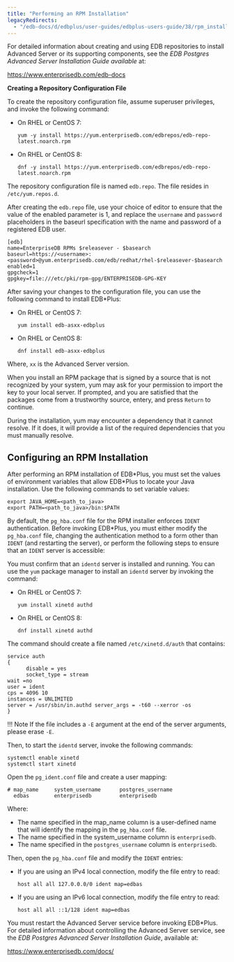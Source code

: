 ```yaml
---
title: "Performing an RPM Installation"
legacyRedirects:
  - "/edb-docs/d/edbplus/user-guides/edbplus-users-guide/38/rpm_installation"
---
```


<div id="rpm_installation" class="registered_link"></div>


For detailed information about creating and using EDB repositories to install Advanced Server or its supporting components, see the *EDB Postgres Advanced Server Installation Guide available* at:

<https://www.enterprisedb.com/edb-docs>

**Creating a Repository Configuration File**

To create the repository configuration file, assume superuser privileges, and invoke the following command:

- On RHEL or CentOS 7:

  ```text    
  yum -y install https://yum.enterprisedb.com/edbrepos/edb-repo-latest.noarch.rpm
  ``` 

- On RHEL or CentOS 8:

  ```text
  dnf -y install https://yum.enterprisedb.com/edbrepos/edb-repo-latest.noarch.rpm
   ```

The repository configuration file is named `edb.repo`. The file resides in `/etc/yum.repos.d`.

After creating the `edb.repo` file, use your choice of editor to ensure that the value of the enabled parameter is 1, and
replace the `username` and `password` placeholders in the baseurl specification with the name and password of a
registered EDB user.

```
[edb]
name=EnterpriseDB RPMs $releasever - $basearch
baseurl=https://<username>:<password>@yum.enterprisedb.com/edb/redhat/rhel-$releasever-$basearch
enabled=1
gpgcheck=1
gpgkey=file:///etc/pki/rpm-gpg/ENTERPRISEDB-GPG-KEY
```
After saving your changes to the configuration file, you can use the following command to install EDB*Plus:

- On RHEL or CentOS 7:

  ```    
  yum install edb-asxx-edbplus
  ```

- On RHEL or CentOS 8:

  ```    
  dnf install edb-asxx-edbplus   
  ``` 

Where, `xx` is the Advanced Server version.

When you install an RPM package that is signed by a source that is not recognized by your system, yum may ask for your permission to import the key to your local server. If prompted, and you are satisfied that the packages come from a trustworthy source, entery, and press `Return` to continue.

During the installation, yum may encounter a dependency that it cannot resolve. If it does, it will provide a list of the required dependencies that you must manually resolve.


## Configuring an RPM Installation

After performing an RPM installation of EDB\*Plus, you must set the values of environment variables that allow
EDB\*Plus to locate your Java installation. Use the following commands to set variable values:

```text
export JAVA_HOME=<path_to_java>
export PATH=<path_to_java>/bin:$PATH
```

By default, the `pg_hba.conf` file for the RPM installer enforces `IDENT` authentication. Before invoking EDB*Plus, you must either modify the `pg_hba.conf` file, changing the authentication method to a form other than `IDENT` (and restarting the server), or perform the following steps to ensure that an `IDENT` server is accessible:

You must confirm that an `identd` server is installed and running. You can use the `yum` package manager to install an `identd` server by invoking the command:

- On RHEL or CentOS 7:

  ```text
  yum install xinetd authd
  ```

- On RHEL or CentOS 8:

  ```text
  dnf install xinetd authd
  ```

The command should create a file named ``/etc/xinetd.d/auth`` that contains:

```text
service auth
{
      disable = yes
      socket_type = stream
wait =no
user = ident
cps = 4096 10
instances = UNLIMITED
server = /usr/sbin/in.authd server_args = -t60 --xerror -os
}
```

!!! Note
    If the file includes a `-E` argument at the end of the server arguments, please erase `-E`.

Then, to start the `identd` server, invoke the following commands:

```text
systemctl enable xinetd
systemctl start xinetd
```

Open the `pg_ident.conf` file and create a user mapping:

```
# map_name     system_username      postgres_username
  edbas        enterprisedb         enterprisedb
```

Where:

- The name specified in the map_name column is a user-defined name that will identify the mapping in the `pg_hba.conf` file.
- The name specified in the system_username column is `enterprisedb`.
- The name specified in the `postgres_username` column is `enterprisedb`.

Then, open the `pg_hba.conf` file and modify the `IDENT` entries:

- If you are using an IPv4 local connection, modify the file entry to read:

  `host all all 127.0.0.0/0 ident map=edbas`

- If you are using an IPv6 local connection, modify the file entry to read:

  `host all all ::1/128 ident map=edbas`

You must restart the Advanced Server service before invoking EDB\*Plus. For detailed information about controlling the Advanced Server service, see the *EDB Postgres Advanced Server Installation Guide*, available at:

<https://www.enterprisedb.com/docs/>




